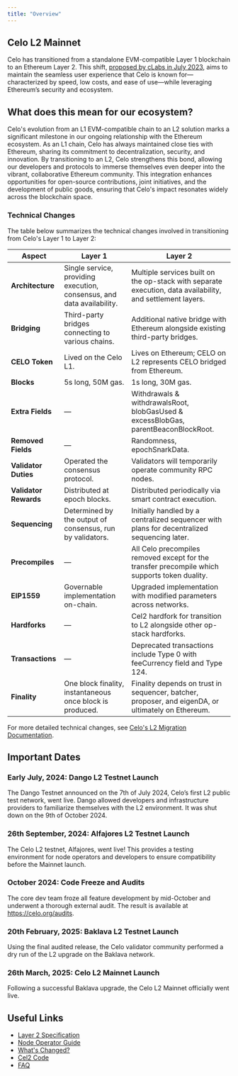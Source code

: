 ```yaml
---
title: "Overview"
---
```


## Celo L2 Mainnet

Celo has transitioned from a standalone EVM-compatible Layer 1 blockchain to an Ethereum Layer 2.
This shift, [proposed by cLabs in July 2023](https://forum.celo.org/t/clabs-proposal-for-celo-to-transition-to-an-ethereum-l2/6109), aims to maintain the seamless user experience that Celo is known for—characterized by speed, low costs, and ease of use—while leveraging Ethereum’s security and ecosystem.

## What does this mean for our ecosystem?

Celo's evolution from an L1 EVM-compatible chain to an L2 solution marks a significant milestone in our ongoing relationship with the Ethereum ecosystem. As an L1 chain, Celo has always maintained close ties with Ethereum, sharing its commitment to decentralization, security, and innovation. By transitioning to an L2, Celo strengthens this bond, allowing our developers and protocols to immerse themselves even deeper into the vibrant, collaborative Ethereum community. This integration enhances opportunities for open-source contributions, joint initiatives, and the development of public goods, ensuring that Celo's impact resonates widely across the blockchain space.

### Technical Changes

The table below summarizes the technical changes involved in transitioning from Celo's Layer 1 to Layer 2:

| **Aspect**          | **Layer 1**                                                                                  | **Layer 2**                                                                                                   |
|----------------------|---------------------------------------------------------------------------------------------|---------------------------------------------------------------------------------------------------------------|
| **Architecture**    | Single service, providing execution, consensus, and data availability.                      | Multiple services built on the op-stack with separate execution, data availability, and settlement layers.    |
| **Bridging**        | Third-party bridges connecting to various chains.                                            | Additional native bridge with Ethereum alongside existing third-party bridges.                                |
| **CELO Token**      | Lived on the Celo L1.                                                                        | Lives on Ethereum; CELO on L2 represents CELO bridged from Ethereum.                                          |
| **Blocks**          | 5s long, 50M gas.                                                                           | 1s long, 30M gas.                                                                                            |
| **Extra Fields**    | —                                                                                           | Withdrawals & withdrawalsRoot, blobGasUsed & excessBlobGas, parentBeaconBlockRoot.                           |
| **Removed Fields**  | —                                                                                           | Randomness, epochSnarkData.                                                                                  |
| **Validator Duties**| Operated the consensus protocol.                                                            | Validators will temporarily operate community RPC nodes.                                                     |
| **Validator Rewards**| Distributed at epoch blocks.                                                              | Distributed periodically via smart contract execution.                                                       |
| **Sequencing**      | Determined by the output of consensus, run by validators.                                    | Initially handled by a centralized sequencer with plans for decentralized sequencing later.                  |
| **Precompiles**     | —                                                                                           | All Celo precompiles removed except for the transfer precompile which supports token duality.                 |
| **EIP1559**         | Governable implementation on-chain.                                                         | Upgraded implementation with modified parameters across networks.                                            |
| **Hardforks**       | —                                                                                           | Cel2 hardfork for transition to L2 alongside other op-stack hardforks.                                       |
| **Transactions**    | —                                                                                           | Deprecated transactions include Type 0 with feeCurrency field and Type 124.                                  |
| **Finality**        | One block finality, instantaneous once block is produced.                                    | Finality depends on trust in sequencer, batcher, proposer, and eigenDA, or ultimately on Ethereum.            |

For more detailed technical changes, see [Celo's L2 Migration Documentation](https://specs.celo.org/l2_migration.html).

## Important Dates

### Early July, 2024: Dango L2 Testnet Launch

The Dango Testnet announced on the 7th of July 2024, Celo’s first L2 public test network, went live. Dango allowed developers and infrastructure providers to familiarize themselves with the L2 environment. It was shut down on the 9th of October 2024.

### 26th September, 2024: Alfajores L2 Testnet Launch

The Celo L2 testnet, Alfajores, went live! This provides a testing environment for node operators and developers to ensure compatibility before the Mainnet launch.

### October 2024: Code Freeze and Audits

The core dev team froze all feature development by mid-October and underwent a thorough external audit. The result is available at https://celo.org/audits.

### 20th February, 2025: Baklava L2 Testnet Launch

Using the final audited release, the Celo validator community performed a dry run of the L2 upgrade on the Baklava network.

### 26th March, 2025: Celo L2 Mainnet Launch

Following a successful Baklava upgrade, the Celo L2 Mainnet officially went live.

## Useful Links

* [Layer 2 Specification](https://specs.celo.org/root.html)
* [Node Operator Guide](/cel2/operators/overview)
* [What's Changed?](/cel2/whats-changed/overview)
* [Cel2 Code](https://github.com/celo-org/optimism)
* [FAQ](/cel2/faq)
